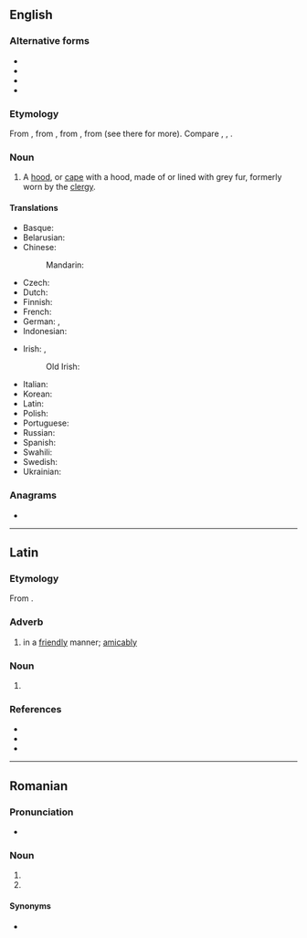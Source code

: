 {{also|Âmice}}
==English==

===Alternative forms===
* {{l|en|almuce}}
* {{l|en|amess}}
* {{l|en|amyss}}
* {{l|en|aumuce}}

===Etymology===
From {{inh|en|enm|amit}}, from {{der|en|fro|emit}}, from {{der|en|la|amictus}}, from {{m|la|amiciō}} (see there for more). Compare {{cog|fr|amict}}, {{cog|it|amitto}}, {{cog|pt|amicto}}.

===Noun===
{{en-noun}}

# A [[hood]], or [[cape]] with a hood, made of or lined with grey fur, formerly worn by the [[clergy]].

====Translations====
{{trans-top|hood, or cape with a hood, formerly worn by the clergy}}
* Basque: {{t|eu|amitu}}
* Belarusian: {{t|be|гумера́л|m}}
* Chinese:
*: Mandarin: {{t|cmn|方領巾|tr=fānglǐngjīn}}
* Czech: {{t|cs|humerál|m}}
* Dutch: {{t+|nl|amict|m}}
* Finnish: {{t|fi|amikti}}
* French: {{t+|fr|amict|m}}
* German: {{t|de|Amikt|m}}, {{t|de|Humerale|n}}
* Indonesian: {{t|id|amik}}
{{trans-mid}}
* Irish: {{t|ga|aimicín|m}}, {{t|ga|miocht|m}}
*: Old Irish: {{t|sga|micht|m}}
* Italian: {{t+|it|amitto|m}}
* Korean: {{t|ko|개두포}}
* Latin: {{t|la|amictus|m}}
* Polish: {{t+|pl|humerał|m}}
* Portuguese: {{t+|pt|amicto|m}}
* Russian: {{t|ru|амикт|m}}
* Spanish: {{t+|es|amito|m}}
* Swahili: {{t|sw|amikto}}
* Swedish: {{t|sv|halslin|n}}
* Ukrainian: {{t|uk|амікт|m}}
{{trans-bottom}}

{{Webster 1913}}

===Anagrams===
* {{anagrams|en|a=aceim|Macie}}

----

==Latin==

===Etymology===
From {{m|la|amīcus||friendly, amicable}}.

===Adverb===
{{la-adv|amīcē}}

# in a [[friendly]] manner; [[amicably]]

===Noun===
{{la-noun-form|amīce|g=m}}

# {{inflection of|la|amīcus||voc|s}}

===References===
* {{R:L&S}}
* {{R:Elementary Lewis}}
* {{R:Gaffiot}}

----

==Romanian==

===Pronunciation===
* {{IPA|ro|[ aˈmit͡ʃe ]}}

===Noun===
{{head|ro|noun form|g=f-p}}

# {{plural of|ro|amică}}
# {{inflection of|ro|amic||voc|s}}

====Synonyms====
* {{l|ro|prietene}}
